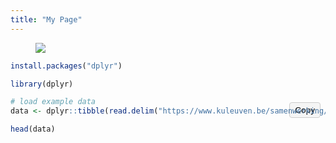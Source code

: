 ```yaml
---
title: "My Page"
---
```


<figure>
<img src="https://upload.wikimedia.org/wikipedia/commons/1/12/Mixedandfixedeffects.jpg">
</figure>

```r
install.packages("dplyr")
```

```r
library(dplyr)
```

<div class="code-with-copy">
<button class="copy-button" type="button">Copy</button>

```r
# load example data
data <- dplyr::tibble(read.delim("https://www.kuleuven.be/samenwerking/real/real-book/viechtbauer2022_data_esmda_example"))

head(data)
```
</div>

```{=html}
<script>
document.addEventListener('DOMContentLoaded', function () {
  var containers = document.querySelectorAll('.code-with-copy');
  containers.forEach(function (container) {
    var button = container.querySelector('.copy-button');
    var codeBlock = container.querySelector('pre code');
    if (!button || !codeBlock) {
      return;
    }

    var originalLabel = button.textContent;
    button.addEventListener('click', function () {
      var text = codeBlock.innerText;
      if (navigator && navigator.clipboard && navigator.clipboard.writeText) {
        navigator.clipboard.writeText(text).then(function () {
          button.textContent = 'Copied!';
          setTimeout(function () {
            button.textContent = originalLabel;
          }, 2000);
        });
      } else {
        var textarea = document.createElement('textarea');
        textarea.value = text;
        textarea.setAttribute('readonly', '');
        textarea.style.position = 'absolute';
        textarea.style.left = '-9999px';
        document.body.appendChild(textarea);
        textarea.select();
        try {
          document.execCommand('copy');
          button.textContent = 'Copied!';
          setTimeout(function () {
            button.textContent = originalLabel;
          }, 2000);
        } finally {
          document.body.removeChild(textarea);
        }
      }
    });
  });
});
</script>
<style>
.code-with-copy {
  position: relative;
}

.code-with-copy .copy-button {
  position: absolute;
  top: 0.5rem;
  right: 0.5rem;
  padding: 0.25rem 0.5rem;
  font-size: 0.85rem;
  border: 1px solid #ccc;
  border-radius: 4px;
  background: #f5f5f5;
  cursor: pointer;
}

.code-with-copy .copy-button:focus {
  outline: 2px solid #4c9aff;
  outline-offset: 2px;
}
</style>
```
